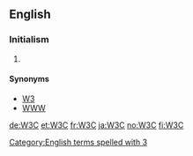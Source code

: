 ==English==

===Initialism===
{{en-initialism}}

# {{context|software|Internet|lang=en}} {{initialism of|[[w:World Wide Web Consortium|World Wide Web Consortium]]}}

====Synonyms====
* [[W3]]
* [[WWW]]
[[Category:English terms spelled with 3]]

[[de:W3C]]
[[et:W3C]]
[[fr:W3C]]
[[ja:W3C]]
[[no:W3C]]
[[fi:W3C]]